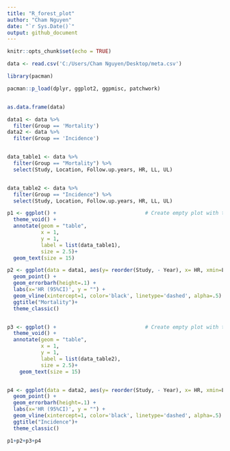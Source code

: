 ```yaml
---
title: "R_forest_plot"
author: "Cham Nguyen"
date: "`r Sys.Date()`"
output: github_document
---
```


```r
knitr::opts_chunk$set(echo = TRUE)
```

```r
data <- read.csv('C:/Users/Cham Nguyen/Desktop/meta.csv')

library(pacman)

pacman::p_load(dplyr, ggplot2, ggpmisc, patchwork) 


as.data.frame(data)

data1 <- data %>% 
  filter(Group == 'Mortality')
data2 <- data %>% 
  filter(Group == 'Incidence')


data_table1 <- data %>% 
  filter(Group == "Mortality") %>% 
  select(Study, Location, Follow.up.years, HR, LL, UL)


data_table2 <- data %>% 
  filter(Group == "Incidence") %>% 
  select(Study, Location, Follow.up.years, HR, LL, UL)

p1 <- ggplot() +                             # Create empty plot with table
  theme_void() +
  annotate(geom = "table",
           x = 1,
           y = 1,
           label = list(data_table1),
           size = 2.5)+
  geom_text(size = 15)

p2 <- ggplot(data = data1, aes(y= reorder(Study, - Year), x= HR, xmin=LL, xmax=UL)) +
  geom_point() + 
  geom_errorbarh(height=.1) +
  labs(x='HR (95%CI)', y = "") +
  geom_vline(xintercept=1, color='black', linetype='dashed', alpha=.5) +
  ggtitle("Mortality")+
  theme_classic()


p3 <- ggplot() +                             # Create empty plot with table
  theme_void() +
  annotate(geom = "table",
           x = 1,
           y = 1,
           label = list(data_table2),
           size = 2.5)+
    geom_text(size = 15)


p4 <- ggplot(data = data2, aes(y= reorder(Study, - Year), x= HR, xmin=LL, xmax=UL)) +
  geom_point() + 
  geom_errorbarh(height=.1) +
  labs(x='HR (95%CI)', y = "") +
  geom_vline(xintercept=1, color='black', linetype='dashed', alpha=.5) +
  ggtitle("Incidence")+
  theme_classic()

p1+p2+p3+p4
```

